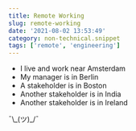 ```yaml
---
title: Remote Working
slug: remote-working
date: '2021-08-02 13:53:49'
category: non-technical.snippet
tags: ['remote', 'engineering']
---
```


- I live and work near Amsterdam
- My manager is in Berlin
- A stakeholder is in Boston
- Another stakeholder is in India
- Another stakeholder is in Ireland

¯\\\_(ツ)\_/¯
